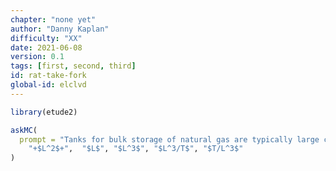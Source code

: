 ```yaml
---
chapter: "none yet"
author: "Danny Kaplan"
difficulty: "XX"
date: 2021-06-08 
version: 0.1
tags: [first, second, third]
id: rat-take-fork
global-id: elclvd
---
```


```r
library(etude2)
```
```r
askMC(
  prompt = "Tanks for bulk storage of natural gas are typically large cylinders with a cap that can move up and down. The volume of the tank is a function of the position  of the cap.  What is the dimension of the derivative of cylinder volume with respect to cap position?",
    "+$L^2$+",  "$L$", "$L^3$", "$L^3/T$", "$T/L^3$"
)
```



